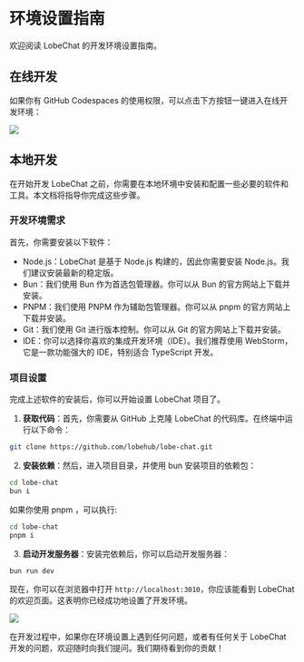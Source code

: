 # 环境设置指南

欢迎阅读 LobeChat 的开发环境设置指南。

## 在线开发

如果你有 GitHub Codespaces 的使用权限，可以点击下方按钮一键进入在线开发环境：

[![][codespaces-shield]][codespaces-link]

## 本地开发

在开始开发 LobeChat 之前，你需要在本地环境中安装和配置一些必要的软件和工具。本文档将指导你完成这些步骤。

### 开发环境需求

首先，你需要安装以下软件：

- Node.js：LobeChat 是基于 Node.js 构建的，因此你需要安装 Node.js。我们建议安装最新的稳定版。
- Bun：我们使用 Bun 作为首选包管理器。你可以从 Bun 的官方网站上下载并安装。
- PNPM：我们使用 PNPM 作为辅助包管理器。你可以从 pnpm 的官方网站上下载并安装。
- Git：我们使用 Git 进行版本控制。你可以从 Git 的官方网站上下载并安装。
- IDE：你可以选择你喜欢的集成开发环境（IDE）。我们推荐使用 WebStorm，它是一款功能强大的 IDE，特别适合 TypeScript 开发。

### 项目设置

完成上述软件的安装后，你可以开始设置 LobeChat 项目了。

1. **获取代码**：首先，你需要从 GitHub 上克隆 LobeChat 的代码库。在终端中运行以下命令：

```bash
git clone https://github.com/lobehub/lobe-chat.git
```

2. **安装依赖**：然后，进入项目目录，并使用 bun 安装项目的依赖包：

```bash
cd lobe-chat
bun i
```

如果你使用 pnpm ，可以执行:

```bash
cd lobe-chat
pnpm i
```

3. **启动开发服务器**：安装完依赖后，你可以启动开发服务器：

```bash
bun run dev
```

现在，你可以在浏览器中打开 `http://localhost:3010`，你应该能看到 LobeChat 的欢迎页面。这表明你已经成功地设置了开发环境。

![](https://github-production-user-asset-6210df.s3.amazonaws.com/28616219/274655364-414bc31e-8511-47a3-af17-209b530effc7.png)

在开发过程中，如果你在环境设置上遇到任何问题，或者有任何关于 LobeChat 开发的问题，欢迎随时向我们提问。我们期待看到你的贡献！

[codespaces-link]: https://codespaces.new/lobehub/lobe-chat
[codespaces-shield]: https://github.com/codespaces/badge.svg
